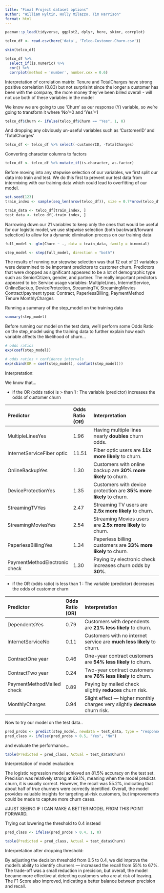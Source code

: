 ```yaml
---
title: "Final Project dataset options"
author: "William Hyltin, Holly Milazzo, Tim Harrison"
format: html
---
```


```r
pacman::p_load(tidyverse, ggplot2, dplyr, here, skimr, corrplot)
```

```r
telco_df <- read.csv(here('data', 'Telco-Customer-Churn.csv'))
```

```r
skim(telco_df)
```

```r
telco_df %>% 
  select_if(is.numeric) %>% 
  cor() %>% 
  corrplot(method = 'number', number.cex = 0.6)
```

Interpretation of correlation matrix: Tenure and TotalCharges have strong positive correlation (0.83) but not surprisint since the longer a customer has been with the company, the more money they've been billed overall - will not use both of these variables in the model

We know we are going to use 'Churn' as our response (Y) variable, so we're going to transform it where 'No'=0 and 'Yes'=1

```r
telco_df$Churn <- ifelse(telco_df$Churn == "Yes", 1, 0)
```

And dropping any obviously un-useful variables such as 'CustomerID' and 'TotalCharges'

```r
telco_df <- telco_df %>% select(-customerID, -TotalCharges)
```

Converting character columns to factors

```r
telco_df <- telco_df %>% mutate_if(is.character, as.factor)
```

Before moving into any stepwise selection of our variables, we first split our data into train and test. We do this first to prevent our test data from intermixing with our training data which could lead to overfitting of our model.

```r

set.seed(123)
train_index <- sample(seq_len(nrow(telco_df)), size = 0.7*nrow(telco_df))

train_data <- telco_df[train_index, ]
test_data <- telco_df[-train_index, ]
```

Narrowing down our 21 variables to keep only the ones that would be useful for our logistic model, we use stepwise selection (both backward/forward selection) to allow for a dynamic elimination process on our training data

```r
full_model <- glm(Churn ~ ., data = train_data, family = binomial)

```

```r
step_model <- step(full_model, direction = "both")
```

The results of running our stepwise selection was that 12 out of 21 variables were determined to be important predictors to customer churn. Predictors that were dropped as significant appeared to be a lot of demographic type such as: SeniorCitizen, gender, and partner. The really important predictors appeared to be: Service usage variables: MultipleLines, InternetService, OnlineBackup, DeviceProtection, StreamingTV, StreamingMovies Contract/payment types: Contract, PaperlessBilling, PaymentMethod Tenure MonthlyCharges

Running a summary of the step_model on the training data

```r
summary(step_model)
```

Before running our model on the test data, we'll perform some Odds Ratio on the step_model using the training data to further explain how each variable affects the likelihood of churn...

```r
# odds ratios
exp(coef(step_model))

# odds ratios + confidence intervals
exp(cbind(OR = coef(step_model), confint(step_model)))
```

Interpretation:

We know that...

-   if the OR (odds ratio) is \> than 1 : The variable (predictor) increases the odds of customer churn

| Predictor                     | Odds Ratio (OR) | Interpretation                                                     |
|:------------------------------|:----------------|:-------------------------------------------------------------------|
| MultipleLinesYes              | 1.96            | Having multiple lines nearly **doubles** churn odds.               |
| InternetServiceFiber optic    | 11.51           | Fiber optic users are **11x more likely** to churn.                |
| OnlineBackupYes               | 1.30            | Customers with online backup are **30% more likely** to churn.     |
| DeviceProtectionYes           | 1.35            | Customers with device protection are **35% more likely** to churn. |
| StreamingTVYes                | 2.47            | Streaming TV users are **2.5x more likely** to churn.              |
| StreamingMoviesYes            | 2.54            | Streaming Movies users are **2.5x more likely** to churn.          |
| PaperlessBillingYes           | 1.34            | Paperless billing customers are **33% more likely** to churn.      |
| PaymentMethodElectronic check | 1.30            | Paying by electronic check increases churn odds by **30%**.        |

-   if the OR (odds ratio) is less than 1 : The variable (predictor) decreases the odds of customer churn

| Predictor                 | Odds Ratio (OR) | Interpretation                                                                  |
|:--------------------------|:----------------|:--------------------------------------------------------------------------------|
| DependentsYes             | 0.79            | Customers with dependents are **21% less likely** to churn.                     |
| InternetServiceNo         | 0.11            | Customers with no internet service are **much less likely** to churn.           |
| ContractOne year          | 0.46            | One-year contract customers are **54% less likely** to churn.                   |
| ContractTwo year          | 0.24            | Two-year contract customers are **76% less likely** to churn.                   |
| PaymentMethodMailed check | 0.89            | Paying by mailed check slightly **reduces** churn risk.                         |
| MonthlyCharges            | 0.94            | Slight effect --- higher monthly charges very slightly **decrease** churn risk. |

Now to try our model on the test data..

```r
pred_probs <- predict(step_model, newdata = test_data, type = "response")
pred_class <- ifelse(pred_probs > 0.5, "Yes", "No")
```

and evaluate the performance...

```r
table(Predicted = pred_class, Actual = test_data$Churn)
```

Interpretation of model evaluation:

The logistic regression model achieved an 81.5% accuracy on the test set. Precision was relatively strong at 69.1%, meaning when the model predicts churn, it is usually correct. However, the recall was 55.2%, indicating that about half of true churners were correctly identified. Overall, the model provides valuable insights for targeting at-risk customers, but improvements could be made to capture more churn cases.

#JUST SEEING IF I CAN MAKE A BETTER MODEL FROM THIS POINT FORWARD.

Trying out lowering the threshold to 0.4 instead

```r
pred_class <- ifelse(pred_probs > 0.4, 1, 0)

```

```r
table(Predicted = pred_class, Actual = test_data$Churn)
```

Interpretation after dropping threshold:

By adjusting the decision threshold from 0.5 to 0.4, we did improve the model's ability to identify churners --- increased the recall from 55% to 67%. The trade-off was a small reduction in precision, but overall, the model became more effective at detecting customers who are at risk of leaving. The F1 Score also improved, indicating a better balance between precision and recall.
